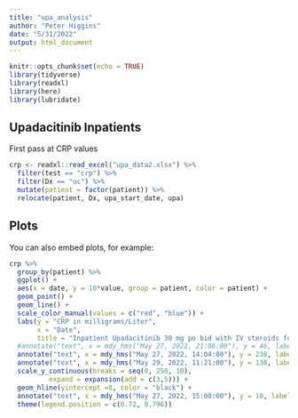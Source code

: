 ```yaml
---
title: "upa_analysis"
author: "Peter Higgins"
date: "5/31/2022"
output: html_document
---
```


```r
knitr::opts_chunk$set(echo = TRUE)
library(tidyverse)
library(readxl)
library(here)
library(lubridate)
```

## Upadacitinib Inpatients

First pass at CRP values

```r
crp <- readxl::read_excel("upa_data2.xlsx") %>%
  filter(test == "crp") %>% 
  filter(Dx == "uc") %>% 
  mutate(patient = factor(patient)) %>% 
  relocate(patient, Dx, upa_start_date, upa) 

```

##  Plots

You can also embed plots, for example:

```r
crp %>% 
  group_by(patient) %>% 
  ggplot() +
  aes(x = date, y = 10*value, group = patient, color = patient) +
  geom_point() +
  geom_line() +
  scale_color_manual(values = c("red", "blue")) +
  labs(y = "CRP in milligrams/Liter",
       x = "Date",
       title = "Inpatient Upadacitinib 30 mg po bid with IV steroids for ASUC") +
  #annotate("text", x = mdy_hms("May 27, 2022, 21:06:00"), y = 46, label= "Upa start 3", color = "blue"  ) +
  annotate("text", x = mdy_hms("May 27, 2022, 14:04:00"), y = 238, label= "Upa start 1", color = "red") +
  annotate("text", x = mdy_hms("May 29, 2022, 11:21:00"), y = 138, label= "Upa start 2", color = "blue") +
  scale_y_continuous(breaks = seq(0, 250, 10),
          expand = expansion(add = c(3,5))) +
  geom_hline(yintercept =8, color = "black") +
  annotate("text", x = mdy_hms("May 27, 2022, 15:00:00"), y = 10, label= "Upper Limit of Normal for CRP", color = "black") +
  theme(legend.position = c(0.72, 0.796))

```

